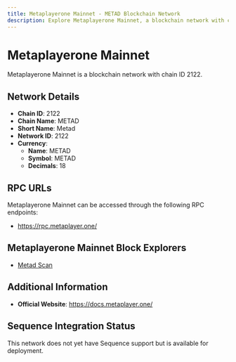 ```yaml
--- 
title: Metaplayerone Mainnet - METAD Blockchain Network
description: Explore Metaplayerone Mainnet, a blockchain network with chain ID 2122. Learn about its native currency, METAD, and how to interact with the network.
---
```


# Metaplayerone Mainnet

Metaplayerone Mainnet is a blockchain network with chain ID 2122.

## Network Details

- **Chain ID**: 2122
- **Chain Name**: METAD
- **Short Name**: Metad
- **Network ID**: 2122
- **Currency**: 
  - **Name**: METAD
  - **Symbol**: METAD
  - **Decimals**: 18

## RPC URLs

Metaplayerone Mainnet can be accessed through the following RPC endpoints:

- https://rpc.metaplayer.one/

## Metaplayerone Mainnet Block Explorers

- [Metad Scan](https://scan.metaplayer.one)

## Additional Information

- **Official Website**: https://docs.metaplayer.one/

## Sequence Integration Status

This network does not yet have Sequence support but is available for deployment.
